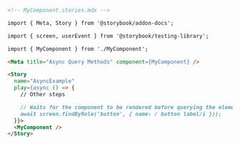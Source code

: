 ```md
<!-- MyComponent.stories.mdx -->

import { Meta, Story } from '@storybook/addon-docs';

import { screen, userEvent } from '@storybook/testing-library';

import { MyComponent } from './MyComponent';

<Meta title="Async Query Methods" component={MyComponent} />

<Story
  name="AsyncExample"
  play={async () => {
    // Other steps

    // Waits for the component to be rendered before querying the element
    await screen.findByRole('button', { name: / button label/i }));
  }}>
  <MyComponent />
</Story>
```